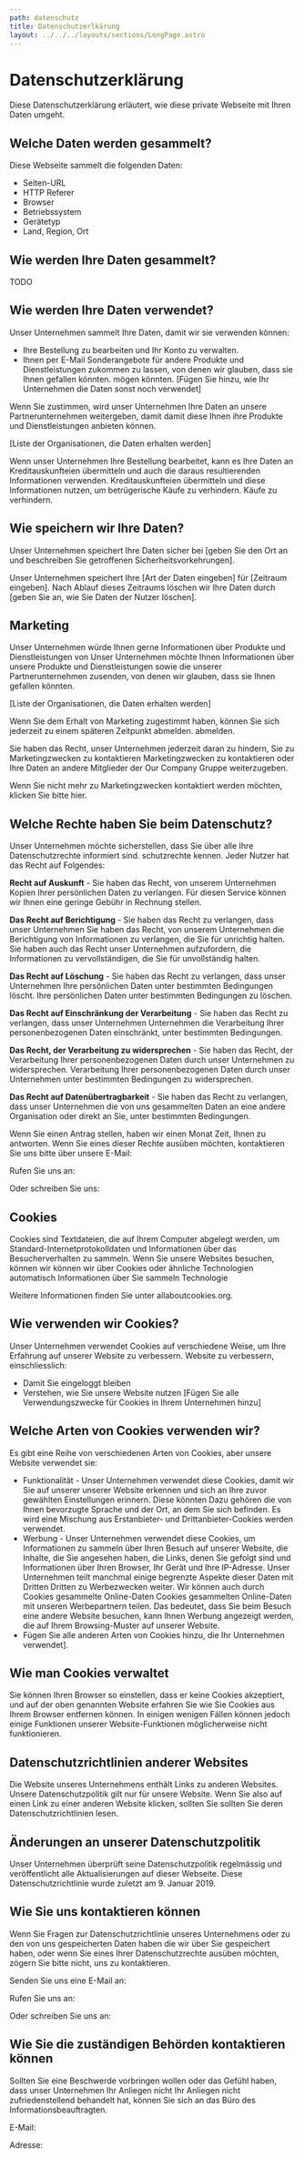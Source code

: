 ```yaml
---
path: datenschutz
title: Datenschutzerlkärung
layout: ../../../layouts/sections/LongPage.astro
---
```


# Datenschutzerklärung

Diese Datenschutzerklärung erläutert, wie diese private Webseite mit Ihren Daten umgeht.

## Welche Daten werden gesammelt?

Diese Webseite sammelt die folgenden Daten:

* Seiten-URL
* HTTP Referer
* Browser
* Betriebssystem
* Gerätetyp
* Land, Region, Ort

## Wie werden Ihre Daten gesammelt?

TODO

## Wie werden Ihre Daten verwendet?

Unser Unternehmen sammelt Ihre Daten, damit wir sie verwenden können:

* Ihre Bestellung zu bearbeiten und Ihr Konto zu verwalten.
* Ihnen per E-Mail Sonderangebote für andere Produkte und Dienstleistungen zukommen zu lassen, von denen wir glauben, dass sie Ihnen gefallen könnten.
    mögen könnten.
\[Fügen Sie hinzu, wie Ihr Unternehmen die Daten sonst noch verwendet\]

Wenn Sie zustimmen, wird unser Unternehmen Ihre Daten an unsere Partnerunternehmen weitergeben, damit
damit diese Ihnen ihre Produkte und Dienstleistungen anbieten können.

\[Liste der Organisationen, die Daten erhalten werden\]

Wenn unser Unternehmen Ihre Bestellung bearbeitet, kann es Ihre Daten an Kreditauskunfteien übermitteln und auch die daraus resultierenden Informationen verwenden.
Kreditauskunfteien übermitteln und diese Informationen nutzen, um betrügerische Käufe zu verhindern.
Käufe zu verhindern.

## Wie speichern wir Ihre Daten?

Unser Unternehmen speichert Ihre Daten sicher bei \[geben Sie den Ort an und beschreiben Sie
getroffenen Sicherheitsvorkehrungen].

Unser Unternehmen speichert Ihre \[Art der Daten eingeben\] für \[Zeitraum eingeben\].
Nach Ablauf dieses Zeitraums löschen wir Ihre Daten durch \[geben Sie an, wie Sie
Daten der Nutzer löschen\].

## Marketing

Unser Unternehmen würde Ihnen gerne Informationen über Produkte und Dienstleistungen von
Unser Unternehmen möchte Ihnen Informationen über unsere Produkte und Dienstleistungen sowie die unserer Partnerunternehmen zusenden, von denen wir glauben, dass sie Ihnen gefallen könnten.

\[Liste der Organisationen, die Daten erhalten werden\]

Wenn Sie dem Erhalt von Marketing zugestimmt haben, können Sie sich jederzeit zu einem späteren Zeitpunkt abmelden.
abmelden.

Sie haben das Recht, unser Unternehmen jederzeit daran zu hindern, Sie zu Marketingzwecken zu kontaktieren
Marketingzwecken zu kontaktieren oder Ihre Daten an andere Mitglieder der Our Company
Gruppe weiterzugeben.

Wenn Sie nicht mehr zu Marketingzwecken kontaktiert werden möchten, klicken Sie bitte
hier.

## Welche Rechte haben Sie beim Datenschutz?

Unser Unternehmen möchte sicherstellen, dass Sie über alle Ihre Datenschutzrechte informiert sind.
schutzrechte kennen. Jeder Nutzer hat das Recht auf Folgendes:

**Recht auf Auskunft** - Sie haben das Recht, von unserem Unternehmen Kopien
Ihrer persönlichen Daten zu verlangen. Für diesen Service können wir Ihnen eine geringe Gebühr in Rechnung stellen.

**Das Recht auf Berichtigung** - Sie haben das Recht zu verlangen, dass unser Unternehmen
Sie haben das Recht, von unserem Unternehmen die Berichtigung von Informationen zu verlangen, die Sie für unrichtig halten. Sie haben auch das Recht
unser Unternehmen aufzufordern, die Informationen zu vervollständigen, die Sie für unvollständig halten.

**Das Recht auf Löschung** - Sie haben das Recht zu verlangen, dass unser Unternehmen Ihre persönlichen Daten unter bestimmten Bedingungen löscht.
Ihre persönlichen Daten unter bestimmten Bedingungen zu löschen.

**Das Recht auf Einschränkung der Verarbeitung** - Sie haben das Recht zu verlangen, dass unser Unternehmen
Unternehmen die Verarbeitung Ihrer personenbezogenen Daten einschränkt, unter bestimmten
Bedingungen.

**Das Recht, der Verarbeitung zu widersprechen** - Sie haben das Recht, der Verarbeitung Ihrer personenbezogenen Daten durch unser Unternehmen zu widersprechen.
Verarbeitung Ihrer personenbezogenen Daten durch unser Unternehmen unter bestimmten Bedingungen zu widersprechen.

**Das Recht auf Datenübertragbarkeit** - Sie haben das Recht zu verlangen, dass unser
Unternehmen die von uns gesammelten Daten an eine andere Organisation oder
direkt an Sie, unter bestimmten Bedingungen.

Wenn Sie einen Antrag stellen, haben wir einen Monat Zeit, Ihnen zu antworten. Wenn Sie
eines dieser Rechte ausüben möchten, kontaktieren Sie uns bitte über unsere E-Mail:

Rufen Sie uns an:

Oder schreiben Sie uns:

## Cookies

Cookies sind Textdateien, die auf Ihrem Computer abgelegt werden, um Standard-Internetprotokolldaten
und Informationen über das Besucherverhalten zu sammeln. Wenn Sie unsere Websites besuchen, können wir
können wir über Cookies oder ähnliche Technologien automatisch Informationen über Sie sammeln
Technologie

Weitere Informationen finden Sie unter allaboutcookies.org.

## Wie verwenden wir Cookies?

Unser Unternehmen verwendet Cookies auf verschiedene Weise, um Ihre Erfahrung auf unserer Website zu verbessern.
Website zu verbessern, einschliesslich:

* Damit Sie eingeloggt bleiben
* Verstehen, wie Sie unsere Website nutzen
\[Fügen Sie alle Verwendungszwecke für Cookies in Ihrem Unternehmen hinzu]

## Welche Arten von Cookies verwenden wir?

Es gibt eine Reihe von verschiedenen Arten von Cookies, aber unsere Website verwendet sie:

* Funktionalität - Unser Unternehmen verwendet diese Cookies, damit wir Sie auf unserer
    unserer Website erkennen und sich an Ihre zuvor gewählten Einstellungen erinnern. Diese könnten
    Dazu gehören die von Ihnen bevorzugte Sprache und der Ort, an dem Sie sich befinden. Es wird eine Mischung aus
    Erstanbieter- und Drittanbieter-Cookies werden verwendet.
* Werbung - Unser Unternehmen verwendet diese Cookies, um Informationen zu sammeln über
    Ihren Besuch auf unserer Website, die Inhalte, die Sie angesehen haben, die Links, denen Sie gefolgt sind
    und Informationen über Ihren Browser, Ihr Gerät und Ihre IP-Adresse. Unser
    Unternehmen teilt manchmal einige begrenzte Aspekte dieser Daten mit Dritten
    Dritten zu Werbezwecken weiter. Wir können auch durch Cookies gesammelte Online-Daten
    Cookies gesammelten Online-Daten mit unseren Werbepartnern teilen. Das bedeutet, dass Sie beim Besuch
    eine andere Website besuchen, kann Ihnen Werbung angezeigt werden, die auf Ihrem
    Browsing-Muster auf unserer Website.
* Fügen Sie alle anderen Arten von Cookies hinzu, die Ihr Unternehmen verwendet].

## Wie man Cookies verwaltet

Sie können Ihren Browser so einstellen, dass er keine Cookies akzeptiert, und auf der oben genannten Website erfahren Sie
wie Sie Cookies aus Ihrem Browser entfernen können. In einigen wenigen Fällen können jedoch einige Funktionen unserer
Website-Funktionen möglicherweise nicht funktionieren.

## Datenschutzrichtlinien anderer Websites

Die Website unseres Unternehmens enthält Links zu anderen Websites. Unsere Datenschutzpolitik
gilt nur für unsere Website. Wenn Sie also auf einen Link zu einer anderen Website klicken, sollten Sie
sollten Sie deren Datenschutzrichtlinien lesen.

## Änderungen an unserer Datenschutzpolitik

Unser Unternehmen überprüft seine Datenschutzpolitik regelmässig und veröffentlicht alle
Aktualisierungen auf dieser Webseite. Diese Datenschutzrichtlinie wurde zuletzt am 9. Januar
2019.

## Wie Sie uns kontaktieren können

Wenn Sie Fragen zur Datenschutzrichtlinie unseres Unternehmens oder zu den von uns gespeicherten Daten haben
die wir über Sie gespeichert haben, oder wenn Sie eines Ihrer Datenschutzrechte ausüben möchten,
zögern Sie bitte nicht, uns zu kontaktieren.

Senden Sie uns eine E-Mail an:

Rufen Sie uns an:

Oder schreiben Sie uns an:

## Wie Sie die zuständigen Behörden kontaktieren können

Sollten Sie eine Beschwerde vorbringen wollen oder das Gefühl haben, dass unser Unternehmen Ihr Anliegen nicht
Ihr Anliegen nicht zufriedenstellend behandelt hat, können Sie sich an das
Büro des Informationsbeauftragten.

E-Mail:

Adresse:
